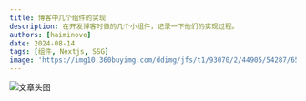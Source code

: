 ```yaml
---
title: 博客中几个组件的实现
description: 在开发博客时做的几个小组件，记录一下他们的实现过程。
authors: [haiminovo]
date: 2024-08-14
tags: [组件, Nextjs, SSG]
image: 'https://img10.360buyimg.com/ddimg/jfs/t1/93070/2/44905/54287/65af57f3Fec7e18d4/df87cdb2e48a545b.png.webp'
---
```


![文章头图](https://img10.360buyimg.com/ddimg/jfs/t1/93070/2/44905/54287/65af57f3Fec7e18d4/df87cdb2e48a545b.png.webp)
